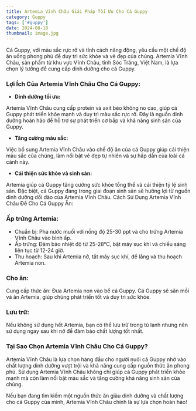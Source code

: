 ---
title: Artemia Vĩnh Châu Giải Pháp Tối Ưu Cho Cá Guppy
category: Guppy
tags: ['#guppy']
date: 2024-08-18
thumbnail: image.jpg
---

Cá Guppy, với màu sắc rực rỡ và tính cách năng động, yêu cầu một chế độ ăn uống phong phú để duy trì sức khỏe và vẻ đẹp của chúng. Artemia Vĩnh Châu, sản phẩm từ khu vực Vĩnh Châu, tỉnh Sóc Trăng, Việt Nam, là lựa chọn lý tưởng để cung cấp dinh dưỡng cho cá Guppy.

### Lợi Ích Của Artemia Vĩnh Châu Cho Cá Guppy:

- **Dinh dưỡng tối ưu:**

Artemia Vĩnh Châu cung cấp protein và axit béo không no cao, giúp cá Guppy phát triển khỏe mạnh và duy trì màu sắc rực rỡ. Đây là nguồn dinh dưỡng hoàn hảo để hỗ trợ sự phát triển cơ bắp và khả năng sinh sản của Guppy.

- **Tăng cường màu sắc:**

Việc bổ sung Artemia Vĩnh Châu vào chế độ ăn của cá Guppy giúp cải thiện màu sắc của chúng, làm nổi bật vẻ đẹp tự nhiên và sự hấp dẫn của loài cá cảnh này.

- **Cải thiện sức khỏe và sinh sản:**

Artemia giúp cá Guppy tăng cường sức khỏe tổng thể và cải thiện tỷ lệ sinh sản. Đặc biệt, cá Guppy đang trong giai đoạn sinh sản sẽ hưởng lợi từ nguồn dinh dưỡng dồi dào của Artemia Vĩnh Châu.
Cách Sử Dụng Artemia Vĩnh Châu Để Cho Cá Guppy Ăn:

### Ấp trứng Artemia:

- Chuẩn bị: Pha nước muối với nồng độ 25-30 ppt và cho trứng Artemia Vĩnh Châu vào bình ấp.
- Ấp trứng: Đảm bảo nhiệt độ từ 25-28°C, bật máy sục khí và chiếu sáng liên tục từ 12-24 giờ.
- Thu hoạch: Sau khi Artemia nở, tắt máy sục khí, để lắng và thu hoạch Artemia non.

### Cho ăn:

Cung cấp thức ăn: Đưa Artemia non vào bể cá Guppy. Cá Guppy sẽ săn mồi và ăn Artemia, giúp chúng phát triển tốt và duy trì sức khỏe.

### Lưu trữ:

Nếu không sử dụng hết Artemia, bạn có thể lưu trữ trong tủ lạnh nhưng nên sử dụng ngay sau khi nở để đảm bảo chất lượng tốt nhất.

### Tại Sao Chọn Artemia Vĩnh Châu Cho Cá Guppy?

Artemia Vĩnh Châu là lựa chọn hàng đầu cho người nuôi cá Guppy nhờ vào chất lượng dinh dưỡng vượt trội và khả năng cung cấp nguồn thức ăn phong phú. Sử dụng Artemia Vĩnh Châu không chỉ giúp cá Guppy phát triển khỏe mạnh mà còn làm nổi bật màu sắc và tăng cường khả năng sinh sản của chúng.

Nếu bạn đang tìm kiếm một nguồn thức ăn giàu dinh dưỡng và chất lượng cho cá Guppy của mình, Artemia Vĩnh Châu chính là sự lựa chọn hoàn hảo!